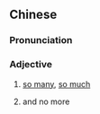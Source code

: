 ==Chinese==
{{zh-forms}}

===Pronunciation===
{{zh-pron
|c=gam3 do1
|cat=a
}}

===Adjective===
{{zh-adj}}

# {{lb|zh|Cantonese}} [[so many]], [[so much]]
#: {{zh-x|唔好 講 咁多，快啲 做嘢 啦！|Stop talking so much and get to work!|C}}
# {{lb|zh|Cantonese}} and no more
#: {{zh-x|只係 一 晚 咁多|just one night|C}}